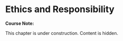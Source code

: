 # Ethics and Responsibility

:::: {.notebox data-latex=""}
::: {.center data-latex=""}
**Course Note:**
:::

This chapter is under construction. Content is hidden.
::::


<!-- REPLACE WITH LOCAL FILE -->
